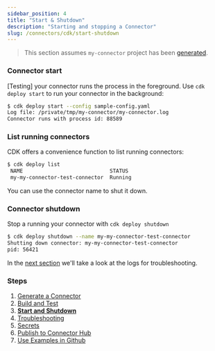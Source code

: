 ```yaml
---
sidebar_position: 4
title: "Start & Shutdown"
description: "Starting and stopping a Connector"
slug: /connectors/cdk/start-shutdown
---
```


> This section assumes `my-connector` project has been [generated](/docs/connectors/cdk/generate).

### Connector start

[Testing] your connector runs the process in the foreground. Use `cdk deploy start` to run your connector in the background:


```bash copy="fl"
$ cdk deploy start --config sample-config.yaml
Log file: /private/tmp/my-connector/my-connector.log
Connector runs with process id: 88589
```

### List running connectors

CDK offers a convenience function to list running connectors:


```bash copy="fl"
$ cdk deploy list
 NAME                            STATUS
 my-my-connector-test-connector  Running
```

You can use the connector name to shut it down.

### Connector shutdown

Stop a running your connector with `cdk deploy shutdown`


```bash copy="fl"
$ cdk deploy shutdown --name my-my-connector-test-connector
Shutting down connector: my-my-connector-test-connector
pid: 56421
 ```

In the [next section](/docs/connectors/cdk/troubleshooting) we'll take a look at the logs for troubleshooting.


### Steps

1. [Generate a Connector](/docs/connectors/cdk/generate)
2. [Build and Test](/docs/connectors/cdk/build)
3. **[Start and Shutdown](/docs/connectors/cdk/start-shutdown)**
4. [Troubleshooting](/docs/connectors/cdk/troubleshooting)
5. [Secrets](/docs/connectors/cdk/secrets)
6. [Publish to Connector Hub](/docs/connectors/cdk/publish)
7. [Use Examples in Github](/docs/connectors/cdk/github-examples)

[InfinyOn Cloud]: https://infinyon.cloud
[next section]: /docs/connectors/cdk/start-shutdown
